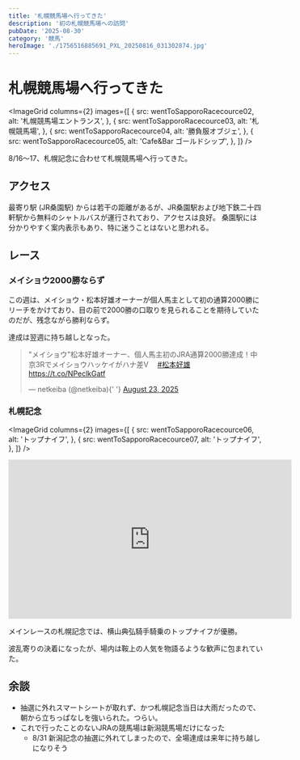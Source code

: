 ```yaml
---
title: '札幌競馬場へ行ってきた'
description: '初の札幌競馬場への訪問'
pubDate: '2025-08-30'
category: '競馬'
heroImage: './1756516885691_PXL_20250816_031302874.jpg'
---
```





# 札幌競馬場へ行ってきた

<ImageGrid
  columns={2}
  images={[
    {
      src: wentToSapporoRacecource02,
      alt: '札幌競馬場エントランス',
    },
    {
      src: wentToSapporoRacecource03,
      alt: '札幌競馬場',
    },
    {
      src: wentToSapporoRacecource04,
      alt: '勝負服オブジェ',
    },
    {
      src: wentToSapporoRacecource05,
      alt: 'Cafe&Bar ゴールドシップ',
    },
  ]}
/>

8/16～17、札幌記念に合わせて札幌競馬場へ行ってきた。

## アクセス

<CaptionedImage
  src={wentToSapporoRacecource01}
  alt="二十四軒駅前のバス乗り場"
  caption="二十四軒駅前のバス乗り場"
/>

最寄り駅 (JR桑園駅) からは若干の距離があるが、JR桑園駅および地下鉄二十四軒駅から無料のシャトルバスが運行されており、アクセスは良好。
桑園駅には分かりやすく案内表示もあり、特に迷うことはないと思われる。

## レース

### メイショウ2000勝ならず

この週は、メイショウ・松本好雄オーナーが個人馬主として初の通算2000勝にリーチをかけており、目の前で2000勝の口取りを見られることを期待していたのだが、残念ながら勝利ならず。

達成は翌週に持ち越しとなった。

<blockquote class="twitter-tweet">
  <p lang="ja" dir="ltr">
    &quot;メイショウ&quot;松本好雄オーナー、個人馬主初のJRA通算2000勝達成！中京3Rでメイショウハッケイがハナ差V　
    <a href="https://twitter.com/hashtag/%E6%9D%BE%E6%9C%AC%E5%A5%BD%E9%9B%84?src=hash&amp;ref_src=twsrc%5Etfw">
      #松本好雄
    </a>
    <a href="https://t.co/NPeclkGatf">https://t.co/NPeclkGatf</a>
  </p>
  &mdash; netkeiba (@netkeiba){' '}
  <a href="https://twitter.com/netkeiba/status/1959076364046483856?ref_src=twsrc%5Etfw">
    August 23, 2025
  </a>
</blockquote>
<script async src="https://platform.twitter.com/widgets.js" charset="utf-8"></script>

### 札幌記念

<ImageGrid
  columns={2}
  images={[
    {
      src: wentToSapporoRacecource06,
      alt: 'トップナイフ',
    },
    {
      src: wentToSapporoRacecource07,
      alt: 'トップナイフ',
    },
  ]}
/>

<iframe
  width="560"
  height="315"
  src="https://www.youtube.com/embed/4BI7wUzhbes?si=j1K8JarRa8_pl4CS"
  title="YouTube video player"
  frameborder="0"
  allow="accelerometer; autoplay; clipboard-write; encrypted-media; gyroscope; picture-in-picture; web-share"
  referrerpolicy="strict-origin-when-cross-origin"
  allowfullscreen
></iframe>

メインレースの札幌記念では、横山典弘騎手騎乗のトップナイフが優勝。

波乱寄りの決着になったが、場内は鞍上の人気を物語るような歓声に包まれていた。

## 余談

- 抽選に外れスマートシートが取れず、かつ札幌記念当日は大雨だったので、朝から立ちっぱなしを強いられた。つらい。
- これで行ったことのないJRAの競馬場は新潟競馬場だけになった
  - 8/31 新潟記念の抽選に外れてしまったので、全場達成は来年に持ち越しになりそう
